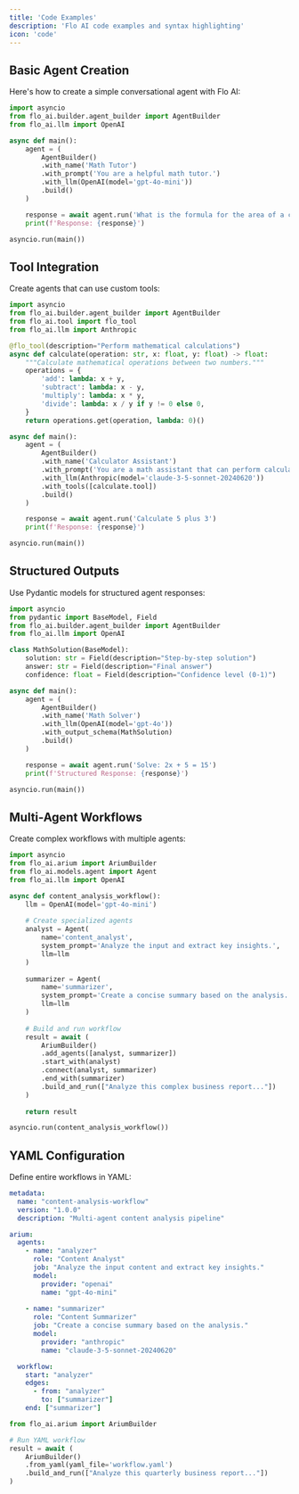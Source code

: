 ```yaml
---
title: 'Code Examples'
description: 'Flo AI code examples and syntax highlighting'
icon: 'code'
---
```


## Basic Agent Creation

Here's how to create a simple conversational agent with Flo AI:

```python Simple Agent
import asyncio
from flo_ai.builder.agent_builder import AgentBuilder
from flo_ai.llm import OpenAI

async def main():
    agent = (
        AgentBuilder()
        .with_name('Math Tutor')
        .with_prompt('You are a helpful math tutor.')
        .with_llm(OpenAI(model='gpt-4o-mini'))
        .build()
    )

    response = await agent.run('What is the formula for the area of a circle?')
    print(f'Response: {response}')

asyncio.run(main())
```

## Tool Integration

Create agents that can use custom tools:

```python Tool-Using Agent
import asyncio
from flo_ai.builder.agent_builder import AgentBuilder
from flo_ai.tool import flo_tool
from flo_ai.llm import Anthropic

@flo_tool(description="Perform mathematical calculations")
async def calculate(operation: str, x: float, y: float) -> float:
    """Calculate mathematical operations between two numbers."""
    operations = {
        'add': lambda: x + y,
        'subtract': lambda: x - y,
        'multiply': lambda: x * y,
        'divide': lambda: x / y if y != 0 else 0,
    }
    return operations.get(operation, lambda: 0)()

async def main():
    agent = (
        AgentBuilder()
        .with_name('Calculator Assistant')
        .with_prompt('You are a math assistant that can perform calculations.')
        .with_llm(Anthropic(model='claude-3-5-sonnet-20240620'))
        .with_tools([calculate.tool])
        .build()
    )

    response = await agent.run('Calculate 5 plus 3')
    print(f'Response: {response}')

asyncio.run(main())
```

## Structured Outputs

Use Pydantic models for structured agent responses:

```python Structured Output
import asyncio
from pydantic import BaseModel, Field
from flo_ai.builder.agent_builder import AgentBuilder
from flo_ai.llm import OpenAI

class MathSolution(BaseModel):
    solution: str = Field(description="Step-by-step solution")
    answer: str = Field(description="Final answer")
    confidence: float = Field(description="Confidence level (0-1)")

async def main():
    agent = (
        AgentBuilder()
        .with_name('Math Solver')
        .with_llm(OpenAI(model='gpt-4o'))
        .with_output_schema(MathSolution)
        .build()
    )

    response = await agent.run('Solve: 2x + 5 = 15')
    print(f'Structured Response: {response}')

asyncio.run(main())
```

## Multi-Agent Workflows

Create complex workflows with multiple agents:

```python Multi-Agent Workflow
import asyncio
from flo_ai.arium import AriumBuilder
from flo_ai.models.agent import Agent
from flo_ai.llm import OpenAI

async def content_analysis_workflow():
    llm = OpenAI(model='gpt-4o-mini')
    
    # Create specialized agents
    analyst = Agent(
        name='content_analyst',
        system_prompt='Analyze the input and extract key insights.',
        llm=llm
    )
    
    summarizer = Agent(
        name='summarizer', 
        system_prompt='Create a concise summary based on the analysis.',
        llm=llm
    )
    
    # Build and run workflow
    result = await (
        AriumBuilder()
        .add_agents([analyst, summarizer])
        .start_with(analyst)
        .connect(analyst, summarizer)
        .end_with(summarizer)
        .build_and_run(["Analyze this complex business report..."])
    )
    
    return result

asyncio.run(content_analysis_workflow())
```

## YAML Configuration

Define entire workflows in YAML:

```yaml workflow.yaml
metadata:
  name: "content-analysis-workflow"
  version: "1.0.0"
  description: "Multi-agent content analysis pipeline"

arium:
  agents:
    - name: "analyzer"
      role: "Content Analyst"
      job: "Analyze the input content and extract key insights."
      model:
        provider: "openai"
        name: "gpt-4o-mini"
    
    - name: "summarizer"
      role: "Content Summarizer"
      job: "Create a concise summary based on the analysis."
      model:
        provider: "anthropic"
        name: "claude-3-5-sonnet-20240620"

  workflow:
    start: "analyzer"
    edges:
      - from: "analyzer"
        to: ["summarizer"]
    end: ["summarizer"]
```

```python Run YAML Workflow
from flo_ai.arium import AriumBuilder

# Run YAML workflow
result = await (
    AriumBuilder()
    .from_yaml(yaml_file='workflow.yaml')
    .build_and_run(["Analyze this quarterly business report..."])
)
```
